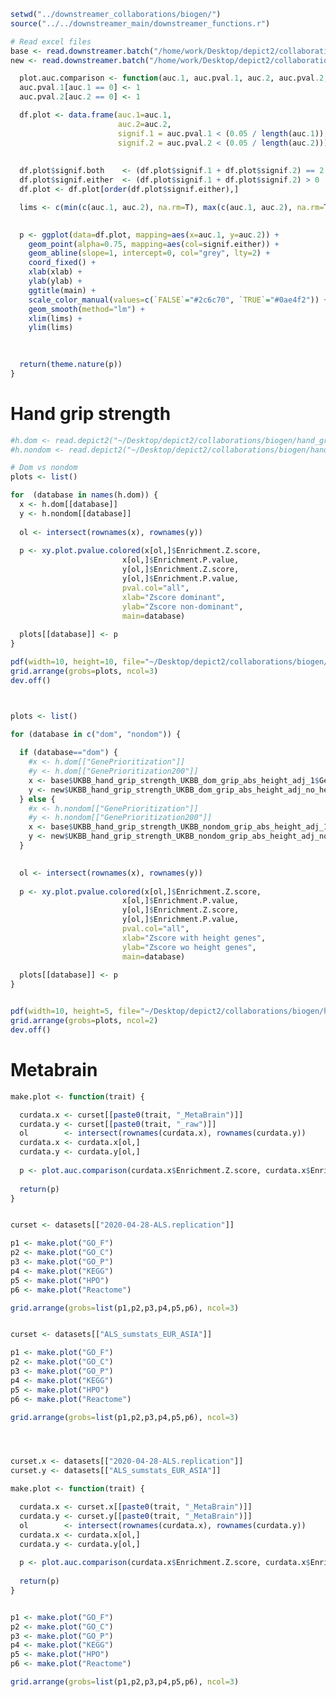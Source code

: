 ```r
setwd("../downstreamer_collaborations/biogen/")
source("../../downstreamer_main/downstreamer_functions.r")

# Read excel files
base <- read.downstreamer.batch("/home/work/Desktop/depict2/collaborations/biogen/hand_grip_strength/2021-02-11/")
new <- read.downstreamer.batch("/home/work/Desktop/depict2/collaborations/biogen/hand_grip_strength/2021-03-09/")

  plot.auc.comparison <- function(auc.1, auc.pval.1, auc.2, auc.pval.2, xlab="AUC 1", ylab="AUC 2", main=NULL) {
  auc.pval.1[auc.1 == 0] <- 1
  auc.pval.2[auc.2 == 0] <- 1

  df.plot <- data.frame(auc.1=auc.1,
                        auc.2=auc.2,
                        signif.1 = auc.pval.1 < (0.05 / length(auc.1)), 
                        signif.2 = auc.pval.2 < (0.05 / length(auc.2)))
  
  
  df.plot$signif.both    <- (df.plot$signif.1 + df.plot$signif.2) == 2
  df.plot$signif.either  <- (df.plot$signif.1 + df.plot$signif.2) > 0
  df.plot <- df.plot[order(df.plot$signif.either),]

  lims <- c(min(c(auc.1, auc.2), na.rm=T), max(c(auc.1, auc.2), na.rm=T))  

  
  p <- ggplot(data=df.plot, mapping=aes(x=auc.1, y=auc.2)) +
    geom_point(alpha=0.75, mapping=aes(col=signif.either)) +
    geom_abline(slope=1, intercept=0, col="grey", lty=2) +
    coord_fixed() +
    xlab(xlab) +
    ylab(ylab) +
    ggtitle(main) + 
    scale_color_manual(values=c(`FALSE`="#2c6c70", `TRUE`="#0ae4f2")) +
    geom_smooth(method="lm") +
    xlim(lims) +
    ylim(lims)
  

  
  return(theme.nature(p))
}


```

# Hand grip strength
```r
#h.dom <- read.depict2("~/Desktop/depict2/collaborations/biogen/hand_grip_strength/2020-02-11/UKBB_hand_grip_strength_enrichtments_UKBB_dom_grip_abs_height_adj_1.xlsx")
#h.nondom <- read.depict2("~/Desktop/depict2/collaborations/biogen/hand_grip_strength/2020-02-11/UKBB_hand_grip_strength_enrichtments_UKBB_nondom_grip_abs_height_adj_1.xlsx")

# Dom vs nondom
plots <- list()

for  (database in names(h.dom)) {
  x <- h.dom[[database]]
  y <- h.nondom[[database]]
  
  ol <- intersect(rownames(x), rownames(y))
  
  p <- xy.plot.pvalue.colored(x[ol,]$Enrichment.Z.score,
                         x[ol,]$Enrichment.P.value,
                         y[ol,]$Enrichment.Z.score,
                         y[ol,]$Enrichment.P.value, 
                         pval.col="all",
                         xlab="Zscore dominant",
                         ylab="Zscore non-dominant",
                         main=database)
    
  plots[[database]] <- p
}

pdf(width=10, height=10, file="~/Desktop/depict2/collaborations/biogen/hand_grip_strength/2020-02-11/dominant_vs_nondominant_downstreamer_enrichment_results.pdf")
grid.arrange(grobs=plots, ncol=3)
dev.off()



plots <- list()

for (database in c("dom", "nondom")) {
  
  if (database=="dom") {
    #x <- h.dom[["GenePrioritization"]]
    #y <- h.dom[["GenePrioritization200"]]
    x <- base$UKBB_hand_grip_strength_UKBB_dom_grip_abs_height_adj_1$GenePrioritization200
    y <- new$UKBB_hand_grip_strength_UKBB_dom_grip_abs_height_adj_no_height_genes$GenePrioritization200
  } else {
    #x <- h.nondom[["GenePrioritization"]]
    #y <- h.nondom[["GenePrioritization200"]]
    x <- base$UKBB_hand_grip_strength_UKBB_nondom_grip_abs_height_adj_1$GenePrioritization200
    y <- new$UKBB_hand_grip_strength_UKBB_nondom_grip_abs_height_adj_no_height_genes$GenePrioritization200
  }

  
  ol <- intersect(rownames(x), rownames(y))
  
  p <- xy.plot.pvalue.colored(x[ol,]$Enrichment.Z.score,
                         x[ol,]$Enrichment.P.value,
                         y[ol,]$Enrichment.Z.score,
                         y[ol,]$Enrichment.P.value, 
                         pval.col="all",
                         xlab="Zscore with height genes",
                         ylab="Zscore wo height genes",
                         main=database)
    
  plots[[database]] <- p
}


pdf(width=10, height=5, file="~/Desktop/depict2/collaborations/biogen/hand_grip_strength/2021-03-09/results_with_height_genes_vs_without.pdf")
grid.arrange(grobs=plots, ncol=2)
dev.off()


```



# Metabrain
```r

make.plot <- function(trait) {

  curdata.x <- curset[[paste0(trait, "_MetaBrain")]]
  curdata.y <- curset[[paste0(trait, "_raw")]]
  ol        <- intersect(rownames(curdata.x), rownames(curdata.y))
  curdata.x <- curdata.x[ol,]
  curdata.y <- curdata.y[ol,]
  
  p <- plot.auc.comparison(curdata.x$Enrichment.Z.score, curdata.x$Enrichment.P.value, curdata.y$Enrichment.Z.score, curdata.y$Enrichment.P.value, xlab=paste0(trait, "_MetaBrain"), ylab=paste0(trait, "_raw"))
  
  return(p)
}


curset <- datasets[["2020-04-28-ALS.replication"]]

p1 <- make.plot("GO_F")
p2 <- make.plot("GO_C")
p3 <- make.plot("GO_P")
p4 <- make.plot("KEGG")
p5 <- make.plot("HPO")
p6 <- make.plot("Reactome")

grid.arrange(grobs=list(p1,p2,p3,p4,p5,p6), ncol=3)


curset <- datasets[["ALS_sumstats_EUR_ASIA"]]

p1 <- make.plot("GO_F")
p2 <- make.plot("GO_C")
p3 <- make.plot("GO_P")
p4 <- make.plot("KEGG")
p5 <- make.plot("HPO")
p6 <- make.plot("Reactome")

grid.arrange(grobs=list(p1,p2,p3,p4,p5,p6), ncol=3)




curset.x <- datasets[["2020-04-28-ALS.replication"]]
curset.y <- datasets[["ALS_sumstats_EUR_ASIA"]]

make.plot <- function(trait) {

  curdata.x <- curset.x[[paste0(trait, "_MetaBrain")]]
  curdata.y <- curset.y[[paste0(trait, "_MetaBrain")]]
  ol        <- intersect(rownames(curdata.x), rownames(curdata.y))
  curdata.x <- curdata.x[ol,]
  curdata.y <- curdata.y[ol,]
  
  p <- plot.auc.comparison(curdata.x$Enrichment.Z.score, curdata.x$Enrichment.P.value, curdata.y$Enrichment.Z.score, curdata.y$Enrichment.P.value, xlab=paste0(trait, "_exlAsia"), ylab=paste0(trait, "_inclAsia"))
  
  return(p)
}


p1 <- make.plot("GO_F")
p2 <- make.plot("GO_C")
p3 <- make.plot("GO_P")
p4 <- make.plot("KEGG")
p5 <- make.plot("HPO")
p6 <- make.plot("Reactome")

grid.arrange(grobs=list(p1,p2,p3,p4,p5,p6), ncol=3)


```

